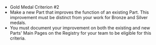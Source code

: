 - Gold Medal Criterion #2
- Make a new Part that improves the function of an existing Part. This improvement must be distinct from your work for Bronze and Silver medals.
- You must document your improvement on both the existing and new Parts' Main Pages on the Registry for your team to be eligible for this criteria.